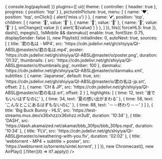
<div className="nx-rounded-sm nx-overflow-hidden" style={{ maxWidth: '1024px', margin: '2.5rem auto' }}>
  <Player
    volume={0.6}
    onEvent={(payload) => {
      console.log(payload)
    }}
    plugins={[
      ui({
        theme: {
          controller: { header: true },
          progress: { position: 'top' }
        },
        pictureInPicture: true,
        menu: [
          {
            name: '❤',
            position: 'top',
            onClick() {
              alert('miss u')
            }
          },
          {
            name: '💕',
            position: 'top',
            children: [
              {
                name: '🍓',
                value: '🍓'
              },
              {
                name: '🍉',
                value: '🍉'
              },
              {
                name: '🍎',
                value: '🍎'
              }
            ],
            onChange({ value }) {
              alert(`${value}`)
            }
          },
        ]
      }),
      hls({ forceHLS: true }),
      dash(),
      mpegts(),
      !isMobile && danmaku({ enable: true, fontSize: 0.75, displaySender: false }),
      new Playlist({
        initialIndex: 0,
        autoNext: true,
        sources: [
          {
            title: '君の名は - MP4',
            src: 'https://cdn.jsdelivr.net/gh/shiyiya/QI-ABSL@master/o/君の名は.mp4',
            poster: 'https://cdn.jsdelivr.net/gh/shiyiya/QI-ABSL@master/o/poster.png',
            duration: '01:32',
            thumbnails: {
              src: 'https://cdn.jsdelivr.net/gh/shiyiya/QI-ABSL@master/o/thumbnails.jpg',
              number: 100
            },
            danmaku: 'https://cdn.jsdelivr.net/gh/shiyiya/QI-ABSL@master/o/danmaku.xml',
            subtitles: [
              {
                name: 'Japanese',
                default: true,
                src: 'https://cdn.jsdelivr.net/gh/shiyiya/QI-ABSL@master/o/君の名は-jp.srt',
                offset: 2
              },
              {
                name: 'CH & JP',
                src: 'https://cdn.jsdelivr.net/gh/shiyiya/QI-ABSL@master/o/君の名は.srt',
                offset: 2
              }
            ],
            highlights: [
              {
                time: 12,
                text: '谁でもいいはずなのに'
              },
              {
                time: 34,
                text: '夏の想い出がまわる'
              },
              {
                time: 58,
                text: 'こんなとこにあるはずもないのに'
              },
              {
                time: 88,
                text: '－－终わり－－'
              }
            ]
          },
          {
            title: 'Big Buck Bunny - HLS',
            src: 'https://test-streams.mux.dev/x36xhzz/x36xhzz.m3u8',
            duration: '10:34'
          },
          {
            title: 'DASH',
            src: 'https://dash.akamaized.net/akamai/bbb_30fps/bbb_30fps.mpd',
            duration: '10:34'
          },
          {
            title: 'FLV',
            src: 'https://cdn.jsdelivr.net/gh/shiyiya/QI-ABSL@master/o/weathering-with-you.flv',
            duration: '02:02'
          },
          {
          title: 'webtorrent - MP4 + subtitle + poster',
          src: 'https://webtorrent.io/torrents/sintel.torrent',
          }
        ]
      }),
      new Chromecast(),
      new AirPlay()
    ].filter((it) => it?.apply)}
/>
</div>
